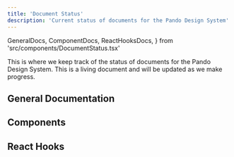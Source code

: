 ```yaml
---
title: 'Document Status'
description: 'Current status of documents for the Pando Design System'
---
```


  GeneralDocs,
  ComponentDocs,
  ReactHooksDocs,
} from 'src/components/DocumentStatus.tsx'

This is where we keep track of the status of documents for the Pando Design System. This is a living document and will be updated as we make progress.

## General Documentation

<GeneralDocs />

## Components

<ComponentDocs />

## React Hooks

<ReactHooksDocs />
